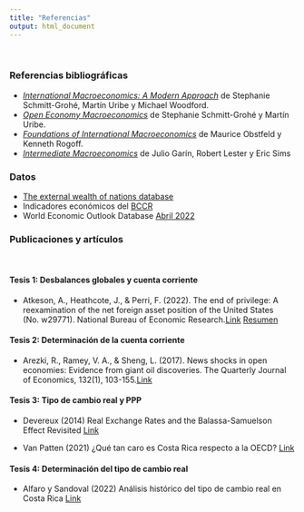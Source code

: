 ```yaml
---
title: "Referencias"
output: html_document
---
```

<br>

### Referencias bibliográficas

* [*International Macroeconomics: A Modern Approach*](https://press.princeton.edu/books/hardcover/9780691170640/international-macroeconomics) de Stephanie Schmitt-Grohé, Martín Uribe y Michael Woodford.
* [*Open Economy Macroeconomics*](https://press.princeton.edu/books/hardcover/9780691158778/open-economy-macroeconomics) de Stephanie Schmitt-Grohé y Martín Uribe.
* [*Foundations of International Macroeconomics*](https://mitpress.mit.edu/books/foundations-international-macroeconomics#:~:text=Foundations%20of%20International%20Macroeconomics%20is,open%20economy%20macroeconomics%20and%20finance.) de Maurice Obstfeld y Kenneth Rogoff.
* [*Intermediate Macroeconomics*](https://www3.nd.edu/~esims1/GLS_may_2021.pdf) de Julio Garín, Robert Lester y Eric Sims 
<br>

### Datos

* [The external wealth of nations database](https://www.brookings.edu/research/the-external-wealth-of-nations-database/) 
* Indicadores económicos del [BCCR](https://www.bccr.fi.cr/indicadores-economicos)
* World Economic Outlook Database [Abril 2022](https://www.imf.org/en/Publications/WEO/weo-database/2022/April)
<br>

### Publicaciones y artículos

<br>

#### Tesis 1: Desbalances globales y cuenta corriente

* Atkeson, A., Heathcote, J., & Perri, F. (2022). The end of privilege: A reexamination of the net foreign asset position of the United States (No. w29771). National Bureau of Economic Research.[Link](https://www.nber.org/papers/w29771) [Resumen](https://www.nber.org/digest-202204/explaining-decline-us-net-foreign-asset-position)

#### Tesis 2: Determinación de la cuenta corriente

* Arezki, R., Ramey, V. A., & Sheng, L. (2017). News shocks in open economies: Evidence from giant oil discoveries. The Quarterly Journal of Economics, 132(1), 103-155.[Link](https://econweb.ucsd.edu/~vramey/research/ARS-QJE-published.pdf) 

#### Tesis 3: Tipo de cambio real y PPP

* Devereux (2014) Real Exchange Rates and the Balassa-Samuelson Effect Revisited [Link](https://www.nber.org/reporter/2014number4/real-exchange-rates-and-balassa-samuelson-effect-revisited)

* Van Patten (2021) ¿Qué tan caro es Costa Rica respecto a la OECD? [Link](https://repositorioinvestigaciones.bccr.fi.cr/bitstream/handle/20.500.12506/352/2021-DT-06.pdf?sequence=1&isAllowed=y)

#### Tesis 4: Determinación del tipo de cambio real

* Alfaro y Sandoval (2022) Análisis histórico del tipo de cambio real en Costa Rica [Link](https://repositorioinvestigaciones.bccr.fi.cr/bitstream/handle/20.500.12506/367/2022-DT-02.pdf?sequence=1&isAllowed=y)



